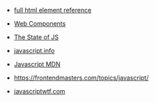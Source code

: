 - [full html element reference](https://developer.mozilla.org/en-US/docs/Web/HTML/Element)
- [Web Components](https://developer.mozilla.org/en-US/docs/Web/API/Web_components)
- [The State of JS](https://2022.stateofjs.com/en-US/)

- [javascript.info](https://javascript.info/)

- [Javascript MDN](https://developer.mozilla.org/en-US/docs/Web/JavaScript)

- https://frontendmasters.com/topics/javascript/

- [javascriptwtf.com](https://javascriptwtf.com/)
